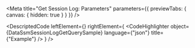 
<Meta title="Get Session Log: Parameters" parameters={{ previewTabs: { canvas: { hidden: true } } }} />

<DescriptedCode
  leftElement={<DataSsmSessionLogGetQueryDesc />}
  rightElement={
    <CodeHighlighter
      object={DataSsmSessionLogGetQuerySample}
      language={"json"}
      title={"Example"}
    />
  }
/>
